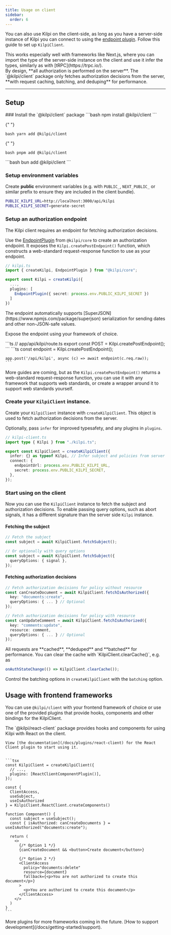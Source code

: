 ```yaml
---
title: Usage on client
sidebar:
  order: 6
---
```


You can also use Kilpi on the client-side, as long as you have a server-side instance of Kilpi you can connect to using the [endpoint plugin](https://kilpi.dev/docs/docs/plugins/endpoint). Follow this guide to set up `KilpiClient`.

<Aside type="tip">
  This works especially well with frameworks like Next.js, where you can import the type of the
  server-side instance on the client and use it infer the types, similarly as with
  [tRPC](https://trpc.io/).
</Aside>

<Aside>
  By design, **all authorization is performed on the server**. The `@kilpi/client` package only
  fetches authorization decisions from the server, **with request caching, batching, and deduping**
  for performance.
</Aside>

---

## Setup

<Steps>
<Step>
### Install the `@kilpi/client` package

<Tabs syncKey="package-manager">
  <Tab label="npm">
    ```bash
    npm install @kilpi/client
    ```
  </Tab>

{" "}

<Tab label="yarn">```bash yarn add @kilpi/client ```</Tab>

{" "}

<Tab label="pnpm">```bash pnpm add @kilpi/client ```</Tab>

  <Tab label="bun">
    ```bash
    bun add @kilpi/client
    ```
  </Tab>
</Tabs>
</Step>
<Step>

### Setup environment variables

Create **public** environment variables (e.g. with `PUBLIC_`, `NEXT_PUBLIC_` or similar prefix to ensure they are included in the client bundle).

```bash
PUBLIC_KILPI_URL=http://localhost:3000/api/kilpi
PUBLIC_KILPI_SECRET=generate-secret
```

<GenerateSecretButton target="generate-secret"></GenerateSecretButton>
</Step>
<Step>

### Setup an authorization endpoint

The Kilpi client requires an endpoint for fetching authorization decisions.

Use the [EndpointPlugin](/docs/plugins/endpoint) from `@kilpi/core` to create an authorization endpoint. It exposes the `Kilpi.createPostEndpoint()` function, which constructs a web-standard request-response function to use as your endpoint.

```ts
// kilpi.ts
import { createKilpi, EndpointPlugin } from "@kilpi/core";

export const Kilpi = createKilpi({
  ...,
  plugins: [
    EndpointPlugin({ secret: process.env.PUBLIC_KILPI_SECRET })
  ]
})
```

<Aside type="tip">
  The endpoint automatically supports [SuperJSON](https://www.npmjs.com/package/superjson)
  serialization for sending dates and other non-JSON-safe values.
</Aside>

Expose the endpoint using your framework of choice.

<Tabs syncKey="backend">
  <Tab label="Next.js (App router)">
    ```ts
    // app/api/kilpi/route.ts
    export const POST = Kilpi.createPostEndpoint();
    ```
  </Tab>
  <Tab label="Hono">
    ```ts
    const endpoint = Kilpi.createPostEndpoint();

    app.post('/api/kilpi', async (c) => await endpoint(c.req.raw));
    ```

  </Tab>
</Tabs>

More guides are coming, but as the `Kilpi.createPostEndpoint()` returns a web-standard request-response function, you can use it with any framework that supports web standards, or create a wrapper around it to support web standards yourself.

</Step>
<Step>

### Create your `KilpiClient` instance.

Create your `KilpiClient` instance with `createKilpiClient`. This object is used to fetch authorization decisions from the server.

Optionally, pass `infer` for improved typesafety, and any plugins in `plugins`.

```ts
// kilpi-client.ts
import type { Kilpi } from "./kilpi.ts";

export const KilpiClient = createKilpiClient({
  infer: {} as typeof Kilpi, // Infer subject and policies from server instance
  connect: {
    endpointUrl: process.env.PUBLIC_KILPI_URL,
    secret: process.env.PUBLIC_KILPI_SECRET,
  },
});
```

</Step>
<Step>

### Start using on the client

Now you can use the `KilpiClient` instance to fetch the subject and authorization decisions. To enable passing query options, such as abort signals, it has a different signature than the server side `Kilpi` instance.

#### Fetching the subject

```ts
// Fetch the subject
const subject = await KilpiClient.fetchSubject();

// Or optionally with query options
const subject = await KilpiClient.fetchSubject({
  queryOptions: { signal },
});
```

#### Fetching authorization decisions

```ts
// Fetch authorization decisions for policy without resource
const canCreateDocument = await KilpiClient.fetchIsAuthorized({
  key: "documents:create",
  queryOptions: { ... } // Optional
});

// Fetch authorization decisions for policy with resource
const canUpdateComment = await KilpiClient.fetchIsAuthorized({
  key: "comments:update",
  resource: comment,
  queryOptions: { ... } // Optional
});
```

<Aside>
All requests are **cached**, **deduped** and **batched** for performance. You can clear the cache with `KilpiClient.clearCache()`, e.g. as

```ts
onAuthStateChange(() => KilpiClient.clearCache());
```

Control the batching options in `createKilpiClient` with the `batching` option.

</Aside>

</Step>

</Steps>

## Usage with frontend frameworks

You can use `@kilpi/client` with your frontend framework of choice or use one of the provided plugins that provide hooks, components and other bindings for the KilpiClient.

<Tabs syncKey="frontend">
  <Tab label="React">
    The `@kilpi/react-client` package provides hooks and components for using Kilpi with React on the client.

    View [the documentation](/docs/plugins/react-client) for the React Client plugin to start using it.


    ```tsx
    const KilpiClient = createKilpiClient({
      // ...,
      plugins: [ReactClientComponentPlugin()],
    });

    const {
      ClientAccess,
      useSubject,
      useIsAuthorized
    } = KilpiClient.ReactClient.createComponents()

    function Component() {
      const subject = useSubject();
      const { isAuthorized: canCreateDocuments } = useIsAuthorized("documents:create");

      return (
        <>
          {/* Option 1 */}
          {canCreateDocument && <button>Create document</button>}

          {/* Option 2 */}
          <ClientAccess
            policy="documents:delete"
            resource={document}
            fallback={<p>You are not authorized to create this document</p>}
          >
            <p>You are authorized to create this document</p>
          </ClientAccess>
        </>
      )
    }
    ```

  </Tab>
</Tabs>

<Aside>
  More plugins for more frameworks coming in the future. [How to support
  development](/docs/getting-started/support).
</Aside>
